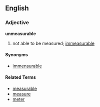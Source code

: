 ==English==
===Adjective===
'''unmeasurable'''

# not able to be measured; [[immeasurable]]

====Synonyms====
*[[immensurable]]

====Related Terms====
*[[measurable]]
*[[measure]]
*[[meter]]